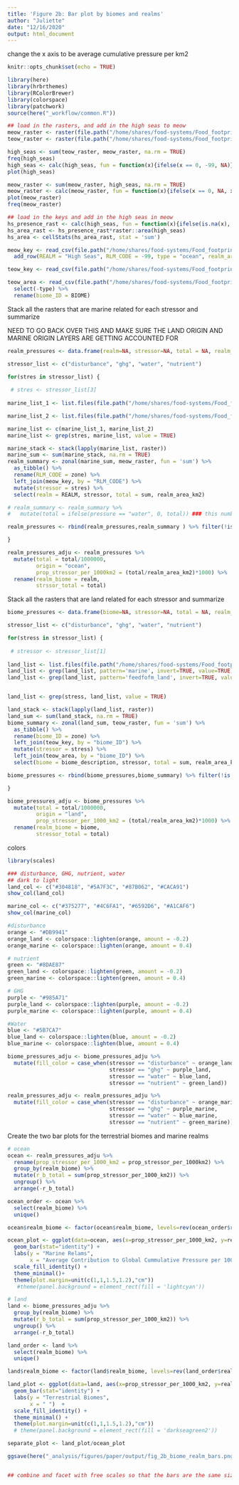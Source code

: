 ```yaml
---
title: 'Figure 2b: Bar plot by biomes and realms'
author: "Juliette"
date: "12/16/2020"
output: html_document
---
```


change the x axis to be average cumulative pressure per km2

```r
knitr::opts_chunk$set(echo = TRUE)

library(here)
library(hrbrthemes)
library(RColorBrewer)
library(colorspace)
library(patchwork)
source(here("_workflow/common.R"))

## load in the rasters, and add in the high seas to meow
meow_raster <- raster(file.path("/home/shares/food-systems/Food_footprint/all_food_systems/analysis/ecoregions_rasters/meow_raster.tif"))
teow_raster <- raster(file.path("/home/shares/food-systems/Food_footprint/all_food_systems/analysis/ecoregions_rasters/teow_raster.tif"))

high_seas <- sum(teow_raster, meow_raster, na.rm = TRUE)
freq(high_seas)
high_seas <- calc(high_seas, fun = function(x){ifelse(x == 0, -99, NA)})
plot(high_seas)

meow_raster <- sum(meow_raster, high_seas, na.rm = TRUE)
meow_raster <- calc(meow_raster, fun = function(x){ifelse(x == 0, NA, x)})
plot(meow_raster)
freq(meow_raster)

## load in the keys and add in the high seas in meow
hs_presence_rast <- calc(high_seas, fun = function(x){ifelse(is.na(x), 0, 1)})
hs_area_rast <- hs_presence_rast*raster::area(high_seas)
hs_area <- cellStats(hs_area_rast, stat = 'sum')

meow_key <- read_csv(file.path("/home/shares/food-systems/Food_footprint/all_food_systems/analysis/ecoregions_rasters/meow_key.csv")) %>% 
  add_row(REALM = "High Seas", RLM_CODE = -99, type = "ocean", realm_area_km2 = hs_area)

teow_key <- read_csv(file.path("/home/shares/food-systems/Food_footprint/all_food_systems/analysis/ecoregions_rasters/teow_key.csv"))

teow_area <- read_csv(file.path("/home/shares/food-systems/Food_footprint/all_food_systems/analysis/ecoregions_rasters/teow_area.csv")) %>% 
  select(-type) %>% 
  rename(biome_ID = BIOME)

```


Stack all the rasters that are marine related for each stressor and summarize

NEED TO GO BACK OVER THIS AND MAKE SURE THE LAND ORIGIN AND MARINE ORIGIN LAYERS ARE GETTING ACCOUNTED FOR
```r

realm_pressures <- data.frame(realm=NA, stressor=NA, total = NA, realm_area_km2 = NA)

stressor_list <- c("disturbance", "ghg", "water", "nutrient")

for(stres in stressor_list) {
  
 # stres <- stressor_list[3]
  
marine_list_1 <- list.files(file.path("/home/shares/food-systems/Food_footprint/all_food_systems/analysis/_tif_equal_area_proj_per_cell_rescaled"), full.names = TRUE, pattern = "marine")

marine_list_2 <- list.files(file.path("/home/shares/food-systems/Food_footprint/all_food_systems/analysis/_tif_equal_area_proj_per_cell_rescaled"), full.names = TRUE, pattern = "feedfofm_land")

marine_list <- c(marine_list_1, marine_list_2)
marine_list <- grep(stres, marine_list, value = TRUE)

marine_stack <- stack(lapply(marine_list, raster))
marine_sum <- sum(marine_stack, na.rm = TRUE)
realm_summary <- zonal(marine_sum, meow_raster, fun = 'sum') %>% 
  as_tibble() %>% 
  rename(RLM_CODE = zone) %>% 
  left_join(meow_key, by = "RLM_CODE") %>% 
  mutate(stressor = stres) %>% 
  select(realm = REALM, stressor, total = sum, realm_area_km2) 

# realm_summary <- realm_summary %>% 
#   mutate(total = ifelse(pressure == "water", 0, total)) ### this number is suppperrr small and an artifact of the coastline rasters. removing it here because you can see a teeny tiny sliver in the bar chart, which makes no sense because there is no water use stressor in the ocean

realm_pressures <- rbind(realm_pressures,realm_summary ) %>% filter(!is.na(realm))

}

realm_pressures_adju <- realm_pressures %>% 
  mutate(total = total/1000000,
         origin = "ocean",
         prop_stressor_per_1000km2 = (total/realm_area_km2)*1000) %>% 
  rename(realm_biome = realm,
         strssor_total = total)

```


Stack all the rasters that are land related for each stressor and summarize
```r

biome_pressures <- data.frame(biome=NA, stressor=NA, total = NA, realm_area_km2 = NA)

stressor_list <- c("disturbance", "ghg", "water", "nutrient")

for(stress in stressor_list) {
  
 # stressor <- stressor_list[1]
  
land_list <- list.files(file.path("/home/shares/food-systems/Food_footprint/all_food_systems/analysis/_tif_equal_area_proj_per_cell_rescaled"), full.names = TRUE)
land_list <- grep(land_list, pattern='marine', invert=TRUE, value=TRUE)
land_list <- grep(land_list, pattern='feedfofm_land', invert=TRUE, value=TRUE)


land_list <- grep(stress, land_list, value = TRUE)

land_stack <- stack(lapply(land_list, raster))
land_sum <- sum(land_stack, na.rm = TRUE)
biome_summary <- zonal(land_sum, teow_raster, fun = 'sum') %>% 
  as_tibble() %>% 
  rename(biome_ID = zone) %>% 
  left_join(teow_key, by = "biome_ID") %>% 
  mutate(stressor = stress) %>% 
  left_join(teow_area, by = "biome_ID") %>% 
  select(biome = biome_description, stressor, total = sum, realm_area_km2) 

biome_pressures <- rbind(biome_pressures,biome_summary) %>% filter(!is.na(biome))

}

biome_pressures_adju <- biome_pressures %>% 
  mutate(total = total/1000000,
         origin = "land",
         prop_stressor_per_1000_km2 = (total/realm_area_km2)*1000) %>% 
  rename(realm_biome = biome,
         stressor_total = total)
```

colors
```r
library(scales)

### disturbance, GHG, nutrient, water
## dark to light 
land_col <- c("#304818", "#5A7F3C", "#87B062", "#CACA91")
show_col(land_col)

marine_col <- c("#375277", "#4C6FA1", "#6592D6", "#A1CAF6")
show_col(marine_col)

```

```r

#disturbance
orange <- "#DB9941"
orange_land <- colorspace::lighten(orange, amount = -0.2)
orange_marine <- colorspace::lighten(orange, amount = 0.4)

# nutrient
green <- "#8DAE87"
green_land <- colorspace::lighten(green, amount = -0.2)
green_marine <- colorspace::lighten(green, amount = 0.4)

# GHG
purple <- "#985A71"
purple_land <- colorspace::lighten(purple, amount = -0.2)
purple_marine <- colorspace::lighten(purple, amount = 0.4)

#Water
blue <- "#5B7CA7"
blue_land <- colorspace::lighten(blue, amount = -0.2)
blue_marine <- colorspace::lighten(blue, amount = 0.4)

biome_pressures_adju <- biome_pressures_adju %>% 
  mutate(fill_color = case_when(stressor == "disturbance" ~ orange_land,
                                stressor == "ghg" ~ purple_land,
                                stressor == "water" ~ blue_land,
                                stressor == "nutrient" ~ green_land))

realm_pressures_adju <- realm_pressures_adju %>% 
  mutate(fill_color = case_when(stressor == "disturbance" ~ orange_marine,
                                stressor == "ghg" ~ purple_marine,
                                stressor == "water" ~ blue_marine,
                                stressor == "nutrient" ~ green_marine))


```





Create the two bar plots for the terrestrial biomes and marine realms 
```r
# ocean
ocean <- realm_pressures_adju %>% 
  rename(prop_stressor_per_1000_km2 = prop_stressor_per_1000km2) %>% 
  group_by(realm_biome) %>% 
  mutate(r_b_total = sum(prop_stressor_per_1000_km2)) %>% 
  ungroup() %>% 
  arrange(-r_b_total) 

ocean_order <- ocean %>% 
  select(realm_biome) %>% 
  unique() 

ocean$realm_biome <- factor(ocean$realm_biome, levels=rev(ocean_order$realm_biome))

ocean_plot <- ggplot(data=ocean, aes(x=prop_stressor_per_1000_km2, y=realm_biome, fill= fill_color)) + ##fill= fill_value
  geom_bar(stat="identity") +
  labs(y = "Marine Relams", 
       x = "Average Contribution to Global Cummulative Pressure per 1000 km2") +
  scale_fill_identity() +
  theme_minimal()+
  theme(plot.margin=unit(c(1,1,1.5,1.2),"cm"))
   #theme(panel.background = element_rect(fill = 'lightcyan'))

# land
land <- biome_pressures_adju %>% 
  group_by(realm_biome) %>% 
  mutate(r_b_total = sum(prop_stressor_per_1000_km2)) %>% 
  ungroup() %>% 
  arrange(-r_b_total) 

land_order <- land %>% 
  select(realm_biome) %>% 
  unique() 

land$realm_biome <- factor(land$realm_biome, levels=rev(land_order$realm_biome))

land_plot <- ggplot(data=land, aes(x=prop_stressor_per_1000_km2, y=realm_biome, fill= fill_color)) + ##fill= fill_value
  geom_bar(stat="identity") +
  labs(y = "Terrestrial Biomes", 
       x = " ")  +
  scale_fill_identity() +
  theme_minimal() +
  theme(plot.margin=unit(c(1,1,1.5,1.2),"cm"))
  # theme(panel.background = element_rect(fill = 'darkseagreen2'))

separate_plot <- land_plot/ocean_plot

ggsave(here("_analysis/figures/paper/output/fig_2b_biome_realm_bars.png"), height=7, width=15, units=c("in"))


## combine and facet with free scales so that the bars are the same size


```



